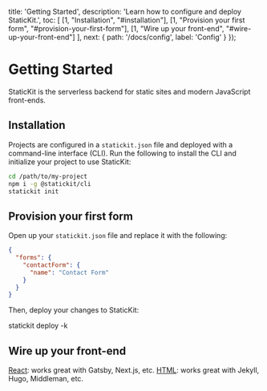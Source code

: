 
  title: 'Getting Started',
  description: 'Learn how to configure and deploy StaticKit.',
  toc: [
    [1, "Installation", "#installation"],
    [1, "Provision your first form", "#provision-your-first-form"],
    [1, "Wire up your front-end", "#wire-up-your-front-end"]
  ],
  next: {
    path: '/docs/config',
    label: 'Config'
  }
});

# Getting Started

StaticKit is the serverless backend for static sites and modern JavaScript front-ends.

## Installation

Projects are configured in a `statickit.json` file and deployed with a command-line interface (CLI). Run the following to install the CLI and initialize your project to use StaticKit:

```bash
cd /path/to/my-project
npm i -g @statickit/cli
statickit init
```

## Provision your first form

Open up your `statickit.json` file and replace it with the following:

```json
{
  "forms": {
    "contactForm": {
      "name": "Contact Form"
    }
  }
}
```

Then, deploy your changes to StaticKit:

<PlainCodeBlock>
statickit deploy -k <DeployKey />
</PlainCodeBlock>

## Wire up your front-end

<ArrowItem>
  <a href="/docs/forms/react" className="font-semibold text-indigo-600">React</a>: works great with Gatsby, Next.js, etc.
</ArrowItem>

<ArrowItem>
  <a href="/docs/forms/html" className="font-semibold text-indigo-600">HTML</a>: works great with Jekyll, Hugo, Middleman, etc.
</ArrowItem>
